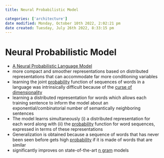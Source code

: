 ```yaml
---
title: Neural Probabilistic Model

categories: ['architecture']
date modified: Monday, October 10th 2022, 2:02:21 pm
date created: Tuesday, July 26th 2022, 8:33:15 pm
---
```


# Neural Probabilistic Model
- [A Neural Probabilistic Language Model](https://www.jmlr.org/papers/volume3/bengio03a/bengio03a.pdf)
- more compact and smoother representations based on distributed representations that can accommodate far more conditioning variables
- learning the joint [probability](Probability.qmd) function of sequences of words in a language was intrinsically difficult because of the [curse of dimensionality](Curse%20Of%20Dimensionality.qmd)
- learning a distributed representation for words which allows each training sentence to inform the model about an exponential/combinatorial number of semantically neighboring sentences
- The model learns simultaneously (i) a distributed representation for each word along with (ii) the [probability](Probability.qmd) function for word sequences, expressed in terms of these representations
- Generalization is obtained because a sequence of words that has never been seen before gets high [probability](Probability.qmd) if it is made of words that are similar
- significantly improves on state-of-the-art [n gram](n%20gram) models



